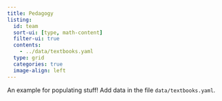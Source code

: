```yaml
---
title: Pedagogy
listing: 
  id: team
  sort-ui: [type, math-content]
  filter-ui: true
  contents:  
    - ../data/textbooks.yaml
  type: grid   
  categories: true
  image-align: left
---
```


An example for populating stuff! Add data in the file `data/textbooks.yaml`. 


::: {#textbooks}
:::   

